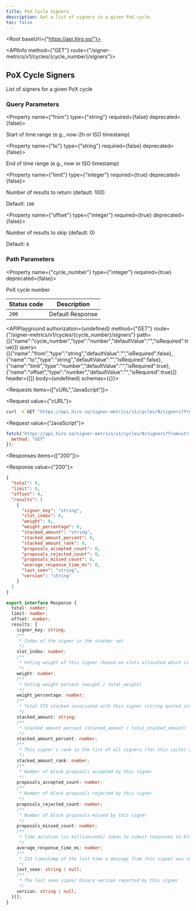 ```yaml
---
title: PoX Cycle Signers
description: Get a list of signers in a given PoX cycle.
toc: false
---
```



<Root baseUrl={"https://api.hiro.so/"}>

<API>

<APIInfo method={"GET"} route={"/signer-metrics/v1/cycles/{cycle_number}/signers"}>

## PoX Cycle Signers

List of signers for a given PoX cycle

### Query Parameters

<Property name={"from"} type={"string"} required={false} deprecated={false}>

Start of time range (e.g., now-2h or ISO timestamp)

</Property>

<Property name={"to"} type={"string"} required={false} deprecated={false}>

End of time range (e.g., now or ISO timestamp)

</Property>

<Property name={"limit"} type={"integer"} required={true} deprecated={false}>

Number of results to return (default: 100)

<span>Default: `100`</span>

</Property>

<Property name={"offset"} type={"integer"} required={true} deprecated={false}>

Number of results to skip (default: 0)

<span>Default: `0`</span>

</Property>

### Path Parameters

<Property name={"cycle_number"} type={"integer"} required={true} deprecated={false}>

PoX cycle number

</Property>

| Status code | Description |
| ----------- | ----------- |
| `200` | Default Response |

<APIPlayground authorization={undefined} method={"GET"} route={"/signer-metrics/v1/cycles/{cycle_number}/signers"} path={[{"name":"cycle_number","type":"number","defaultValue":"","isRequired":true}]} query={[{"name":"from","type":"string","defaultValue":"","isRequired":false},{"name":"to","type":"string","defaultValue":"","isRequired":false},{"name":"limit","type":"number","defaultValue":"","isRequired":true},{"name":"offset","type":"number","defaultValue":"","isRequired":true}]} header={[]} body={undefined} schemas={{}}>

</APIPlayground>

</APIInfo>

<APIExample>

<Requests items={["cURL","JavaScript"]}>

<Request value={"cURL"}>

```bash
curl -X GET "https://api.hiro.so/signer-metrics/v1/cycles/0/signers?from=string&to=string&limit=100&offset=0"
```

</Request>

<Request value={"JavaScript"}>

```js
fetch("https://api.hiro.so/signer-metrics/v1/cycles/0/signers?from=string&to=string&limit=100&offset=0", {
  method: "GET"
});
```

</Request>

</Requests>

<Responses items={["200"]}>

<Response value={"200"}>

<ResponseTypes>

<ExampleResponse>

```json
{
  "total": 0,
  "limit": 0,
  "offset": 0,
  "results": [
    {
      "signer_key": "string",
      "slot_index": 0,
      "weight": 0,
      "weight_percentage": 0,
      "stacked_amount": "string",
      "stacked_amount_percent": 0,
      "stacked_amount_rank": 0,
      "proposals_accepted_count": 0,
      "proposals_rejected_count": 0,
      "proposals_missed_count": 0,
      "average_response_time_ms": 0,
      "last_seen": "string",
      "version": "string"
    }
  ]
}
```

</ExampleResponse>

<TypeScriptResponse>

```ts
export interface Response {
  total: number;
  limit: number;
  offset: number;
  results: {
    signer_key: string;
    /**
     * Index of the signer in the stacker set
     */
    slot_index: number;
    /**
     * Voting weight of this signer (based on slots allocated which is proportional to stacked amount)
     */
    weight: number;
    /**
     * Voting weight percent (weight / total_weight)
     */
    weight_percentage: number;
    /**
     * Total STX stacked associated with this signer (string quoted integer)
     */
    stacked_amount: string;
    /**
     * Stacked amount percent (stacked_amount / total_stacked_amount)
     */
    stacked_amount_percent: number;
    /**
     * This signer's rank in the list of all signers (for this cycle) ordered by stacked amount
     */
    stacked_amount_rank: number;
    /**
     * Number of block proposals accepted by this signer
     */
    proposals_accepted_count: number;
    /**
     * Number of block proposals rejected by this signer
     */
    proposals_rejected_count: number;
    /**
     * Number of block proposals missed by this signer
     */
    proposals_missed_count: number;
    /**
     * Time duration (in milliseconds) taken to submit responses to block proposals (tracked best effort)
     */
    average_response_time_ms: number;
    /**
     * ISO timestamp of the last time a message from this signer was seen
     */
    last_seen: string | null;
    /**
     * The last seen signer binary version reported by this signer
     */
    version: string | null;
  }[];
}
```

</TypeScriptResponse>

</ResponseTypes>

</Response>

</Responses>

</APIExample>

</API>

</Root>
